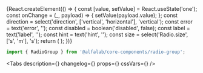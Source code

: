 


<Meta title='Компоненты/RadioGroup' component={RadioGroup} />

<!-- Canvas -->

<Story name='RadioGroup'>
    {React.createElement(() => {
        const [value, setValue] = React.useState('one');
        const onChange = (_, payload) => {
            setValue(payload.value);
        };
        const direction = select('direction', ['vertical', 'horizontal'], 'vertical');
        const error = text('error', '');
        const disabled = boolean('disabled', false);
        const label = text('label', '');
        const hint = text('hint', '');
        const size = select('Radio.size', ['s', 'm'], 's');
        return (
            <RadioGroup
                label={label}
                hint={hint}
                onChange={onChange}
                direction={direction}
                error={error}
                disabled={disabled}
                name='radioGroup'
                value={value}
            >
                <Radio size={size} label='Первый вариант' value='one' />
                <Radio size={size} label='Второй вариант' value='two' />
                <Radio size={size} label='Третий вариант' value='three' />
            </RadioGroup>
        );
    })}
</Story>

<!-- Docs -->

<ComponentHeader
    name='RadioGroup'
    version={version}
    package='@alfalab/core-components/radio-group'
    stage={2}
/>

```jsx
import { RadioGroup } from '@alfalab/core-components/radio-group';
```

<Tabs
    description={<Description />}
    changelog={<Changelog />}
    props={<Props of={RadioGroup} />}
    cssVars={<CssVars css={styles} />}
/>
